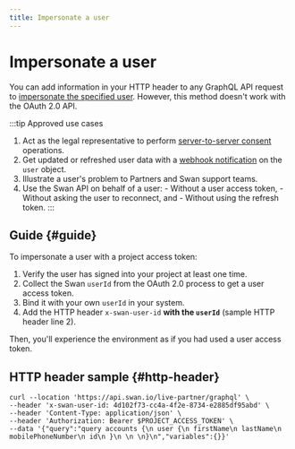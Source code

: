 ```yaml
---
title: Impersonate a user
---
```


# Impersonate a user

You can add information in your HTTP header to any GraphQL API request to [impersonate the specified user](./index.mdx#tokens-project-impersonate).
However, this method doesn't work with the OAuth 2.0 API.

:::tip Approved use cases

1. Act as the legal representative to perform [server-to-server consent](../../../topics/users/consent/index.mdx#s2s) operations.
1. Get updated or refreshed user data with a [webhook notification](../webhooks.mdx) on the `user` object.
1. Illustrate a user's problem to Partners and Swan support teams.
1. Use the Swan API on behalf of a user: - Without a user access token, - Without asking the user to reconnect, and - Without using the refresh token.
   :::

## Guide {#guide}

To impersonate a user with a project access token:

1. Verify the user has signed into your project at least one time.
1. Collect the Swan `userId` from the OAuth 2.0 process to get a user access token.
1. Bind it with your own `userId` in your system.
1. Add the HTTP header `x-swan-user-id` **with the `userId`** (sample HTTP header line 2).

Then, you'll experience the environment as if you had used a user access token.

## HTTP header sample {#http-header}

```curl showLineNumbers
curl --location 'https://api.swan.io/live-partner/graphql' \
--header 'x-swan-user-id: 4d102f73-cc4a-4f2e-8734-e2885df95abd' \
--header 'Content-Type: application/json' \
--header 'Authorization: Bearer $PROJECT_ACCESS_TOKEN' \
--data '{"query":"query accounts {\n user {\n firstName\n lastName\n mobilePhoneNumber\n id\n }\n \n \n}\n","variables":{}}'
```
